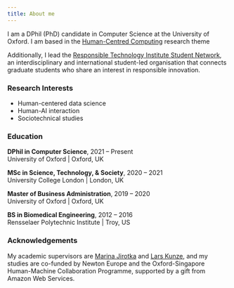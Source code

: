 ```yaml
---
title: About me
---
```


I am a DPhil (PhD) candidate in Computer Science at the University of Oxford. I am based in the [Human-Centred Computing](https://hcc.cs.ox.ac.uk/) research theme

Additionally, I lead the [Responsible Technology Institute Student Network](https://www.rti.ox.ac.uk/student-network/), an interdisciplinary and international student-led organisation that connects graduate students who share an interest in responsible innovation.

### Research Interests

-   Human-centered data science
-   Human-AI interaction
-   Sociotechnical studies

### Education

**DPhil in Computer Science**, 2021 -- Present\
University of Oxford \| Oxford, UK

**MSc in Science, Technology, & Society**, 2020 -- 2021\
University College London \| London, UK

**Master of Business Administration**, 2019 -- 2020\
University of Oxford \| Oxford, UK

**BS in Biomedical Engineering**, 2012 -- 2016\
Rensselaer Polytechnic Institute \| Troy, US

### Acknowledgements

My academic supervisors are [Marina Jirotka](https://www.cs.ox.ac.uk/people/marina.jirotka/) and [Lars Kunze](https://ori.ox.ac.uk/people/lars-kunze/), and my studies are co-funded by Newton Europe and the Oxford-Singapore Human-Machine Collaboration Programme, supported by a gift from Amazon Web Services.
